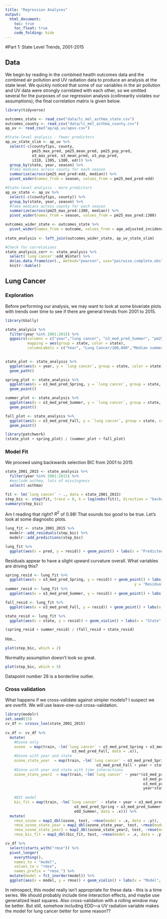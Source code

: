 ```yaml
---
title: "Regression Analyses"
output: 
  html_document:
    toc: true
    toc_float: true
    code_folding: hide
---
```


#Part 1: State Level Trends, 2001-2015

## Data

We begin by reading in the combined health outcomes data and the combined air pollution and UV radiation data to produce an analysis at the state level. We quickly noticed that some of our variables in the air pollution and UV data were strongly correlated with each other, so we omitted several for the purposes of our regression analysis (collinearity violates our assumptions); the final correlation matrix is given below.

```r
library(tidyverse)

outcomes_state <- read_csv("data/lc_mel_asthma_state.csv")
outcomes_county <- read_csv("data/lc_mel_asthma_county.csv")
ap_uv <- read_csv("ap/ap_uv/apuv.csv")

#State-level analysis - fewer predictors
ap_uv_state_slim <- ap_uv %>%
  select(-c(countyfips, county,
            pm25_max_pred, pm25_mean_pred, pm25_pop_pred,
            o3_max_pred, o3_mean_pred, o3_pop_pred,
            i310, i305, i380, edr)) %>%
  group_by(state, year, season) %>%
  #Take medians across county for each season
  summarize(across(pm25_med_pred:edd, median)) %>%
  pivot_wider(names_from = season, values_from = pm25_med_pred:edd)

#State-level analysis - more predictors
ap_uv_state <- ap_uv %>%
  select(-c(countyfips, county)) %>%
  group_by(state, year, season) %>%
  #Take medians across county for each season
  summarize(across(pm25_max_pred:i380, median)) %>%
  pivot_wider(names_from = season, values_from = pm25_max_pred:i380)

outcomes_wider_state <- outcomes_state %>%
  pivot_wider(names_from = outcome, values_from = age_adjusted_incidence_rate)
  
state_analysis <- left_join(outcomes_wider_state, ap_uv_state_slim)

#Check for correlations
state_analysis_corr <- state_analysis %>% 
  select(`lung cancer`:edd_Winter) %>% 
  do(as.data.frame(cor(., method="pearson", use="pairwise.complete.obs"))) %>%
  knitr::kable()
```

## Lung Cancer

### Exploration

Before performing our analysis, we may want to look at some bivariate plots with trends over time to see if there are general trends from 2001 to 2015.

```r
library(GGally)

state_analysis %>%
  filter(year %in% 2001:2015) %>%
  ggpairs(columns = c("year","lung cancer", "o3_med_pred_Summer", "pm25_med_pred_Summer"),
          mapping = aes(group = state, color = state),
          columnLabels = c("Year", "Lung Cancer/100,000","Median summer O3, ppm", "PM 2.5, ug/m^3"))

  
state_plot <- state_analysis %>%
  ggplot(aes(x = year, y = `lung cancer`, group = state, color = state)) +
  geom_path()

spring_plot <- state_analysis %>%
  ggplot(aes(x = o3_med_pred_Spring, y = `lung cancer`, group = state, color = state)) +
  geom_point()

summer_plot <- state_analysis %>%
  ggplot(aes(x = o3_med_pred_Summer, y = `lung cancer`, group = state, color = state)) +
  geom_point()

fall_plot <- state_analysis %>%
  ggplot(aes(x = o3_med_pred_Fall, y = `lung cancer`, group = state, color = state)) +
  geom_point()

library(patchwork)
(state_plot + spring_plot) / (summer_plot + fall_plot)
```

### Model Fit

We proceed using backwards selection BIC from 2001 to 2015

```r
state_2001_2015 <- state_analysis %>%
  filter(year %in% 2001:2015) %>%
  #exclude asthma, lots of missingness
  select(-asthma)

fit <- lm(`lung cancer` ~ ., data = state_2001_2015)
step_bic <- step(fit, trace = 0, k = log(nobs(fit)), direction = "backward")
summary(step_bic)
```

Am I reading that right? $R^2$ of 0.98! That sounds too good to be true. Let's look at some diagnostic plots.

```r
lung_fit <- state_2001_2015 %>%
  modelr::add_residuals(step_bic) %>%
  modelr::add_predictions(step_bic)

lung_fit %>%
  ggplot(aes(x = pred, y = resid)) + geom_point() + labs(x = "Predicted value", y = "Residual")
```

Residuals appear to have a slight upward curvature overall. What variables are driving this?
```r
spring_resid <- lung_fit %>%
  ggplot(aes(x = o3_med_pred_Spring, y = resid)) + geom_point() + labs(x = "Spring Median O3",
                                                          y = "Residual")
summer_resid <- lung_fit %>%
  ggplot(aes(x = o3_med_pred_Summer, y = resid)) + geom_point() + labs(x = "Summer Median O3", y = "Residual")

fall_resid <- lung_fit %>%
  ggplot(aes(x = o3_med_pred_Fall, y = resid)) + geom_point() + labs(x = "Fall Median O3", y = "Residual")

state_resid <- lung_fit %>%
  ggplot(aes(x = state, y = resid)) + geom_violin() + labs(x = "State", y = "Residual")

(spring_resid + summer_resid) / (fall_resid + state_resid)
```

Hm...

```r
plot(step_bic, which = 2)
```

Normality assumption doesn't look so great.

```r
plot(step_bic, which = 5)
```

Datapoint number 28 is a borderline outlier.

### Cross validation

What happens if we cross-validate against simpler models? I suspect we are overfit. We will use leave-one-out cross-validation.

```r
library(modelr)
set.seed(15)
cv_df <- crossv_loo(state_2001_2015)
    
cv_df <- cv_df %>% 
  mutate(
    #Ozone only
    ozone  = map(train, ~lm(`lung cancer` ~ o3_med_pred_Spring + o3_med_pred_Summer +
                              o3_med_pred_Fall, data = .x)),
    #Ozone with year and state
    ozone_state_year  = map(train, ~lm(`lung cancer` ~ o3_med_pred_Spring + o3_med_pred_Summer +
                                         o3_med_pred_Fall + year + state, data = .x)),
    #Ozone with year and state with time interactions
    ozone_state_year2  = map(train, ~lm(`lung cancer` ~ year*(o3_med_pred_Spring +
                                                              o3_med_pred_Summer +
                                                              o3_med_pred_Fall) + year + state +
                                                              year*state, data = .x)),
    
    #BIC model
    bic_fit = map(train, ~lm(`lung cancer` ~ state + year + o3_med_pred_Fall +
                               o3_med_pred_Spring + o3_med_pred_Summer + edd_Fall + edd_Spring +
                               edd_Summer, data = .x))) %>% 
  mutate(
    rmse_ozone = map2_dbl(ozone, test, ~rmse(model = .x, data = .y)),
    rmse_ozone_state_year = map2_dbl(ozone_state_year, test, ~rmse(model = .x, data = .y)),
    rmse_ozone_state_year2 = map2_dbl(ozone_state_year2, test, ~rmse(model = .x, data = .y)),
    rmse_bic_fit = map2_dbl(bic_fit, test, ~rmse(model = .x, data = .y)))

cv_df %>% 
  select(starts_with("rmse")) %>% 
  pivot_longer(
    everything(),
    names_to = "model", 
    values_to = "rmse",
    names_prefix = "rmse_") %>% 
  mutate(model = fct_inorder(model)) %>% 
  ggplot(aes(x = model, y = rmse)) + geom_violin() + labs(x = "Model", y = "RMSE")
```

In retrospect, this model really isn't appropriate for these data - this is a time series. We should probably include time interaction effects, and maybe use generalized least squares. Also cross-validation with a rolling window may be better. But still, somehow including EDD—a UV radiation variable makes the model for lung cancer better for some reason??

